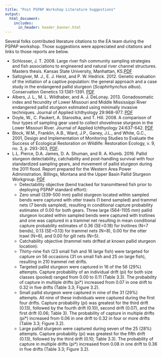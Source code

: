 ```yaml
---
title: "Post PSPAP Workshop Literature Suggestions"
output: 
  html_document:
    includes:
      in_header: header_banner.html 
---
```


<!---
rmarkdown::render_site("2017-05-15-Post-Workshop-Literature.Rmd")# build website
--->

Several folks contributed literature citations to the EA team during the 
PSPAP workshop. Those suggestions were appreciated and citations and 
links to those reports are below. 

* Schlosser, J. T. 2008. Large river fish community sampling strategies 
and fish associations to engineered and natural river channel 
structures. Masters thesis. Kansas State University, Manhattan, 
KS.[PDF](/pdfs/Large-River-Community-Sampling.pdf) 
* Saltzgiver, M. J., E. J. Heist, and P. W. Hedrick. 2012. Genetic 
evaluation of the initiation of a captive population: the general 
approach and a case study in the endangered pallid sturgeon 
(_Scaphirhynchus albus_). Conservation Genetics 13:1381-1391. 
[PDF](/pdfs/SaltzgiverCaptiveBroodstock2012.pdf) 
* Albers, J. L., M. L. Wildhaber, and A. J. DeLonay. 2013. Gonadosomatic 
index and fecundity of Lower Missouri and Middle Mississippi River 
endangered pallid sturgeon estimated using minimally invasive 
techniques. Journal of Applied Ichthyology 
29:968-977. [PDF](/pdfs/Pallid-reproductive-evaluation.pdf) 
* Doyle, W., C. Paukert, A. Starostka, and T. Hill. 2008. A comparison 
of four types of sampling gear used to collect shovelnose sturgeon in 
the Lower Missouri River. Journal of Applied Ichthyology 24:637-642. 
[PDF](/pdfs/shovelnose-gear-evaluation.pdf)
* Block, W.M., Franklin, A.B., Ward, J.P., Ganey, J.L., and White, G.C., 
2001, Design and Implementation of Monitoring Studies to Evaluate the 
Success of Ecological Restoration on Wildlife: Restoration Ecology, v. 
9, no. 3, p. 293-303, [PDF](/pdfs/Block-etal2001). 
* L.L. Pierce, D.A. James, D. A. Shuman, and R. A. Klumb. 2016. Pallid 
sturgeon detectability, catchability and post-handling survival with 
four standardized sampling gears, and movement of pallid sturgeon during 
the 2011 flood. Report prepared for the Western Area Power 
Administration, Billings, Montana and the Upper Basin Pallid Sturgeon 
Workgroup. [PDF](/pdfs/WAPA-Final-Report.pdf) 
    * Detectability objective (bend tracked for transmittered fish prior to 
    deploying PSPAP standard effort): 
    * Zero small (339-500 mm) pallid sturgeon located within sampled bends 
    were captured with otter trawls (1 bend sampled) and trammel nets (7 
    bends sampled), resulting in conditional capture probability estimates 
    of 0.00 for both gears. Three large (564-1105 mm) pallid sturgeon 
    located within sampled bends were captured with trotlines and one was 
    captured in a trammel net resulting in mean conditional capture 
    probability estimates of 0.36 (SE=0.18) for trotlines (N=7 bends), 0.13 
    (SE=0.13) for trammel nets (N=8), 0.00 for the otter trawl (N=6), and 
    0.00 for gill nets (N=5). 
    * Catchability objective (trammel nets drifted at known pallid sturgeon 
    location): 
    * Thirty-nine fish (23 small fish and 16 large fish) were targeted for 
    capture on 56 occasions (31 on small fish and 25 on large fish), 
    resulting in 210 trammel net drifts. 
    * Targeted pallid sturgeon were captured in 16 of the 56 (29%) attempts. 
    Capture probability of an individual drift (pi) for both size classes 
    (pooled) ranged from 0.00 to 0.11 (Table 3.3). The probability of 
    capture in multiple drifts (pi*) increased from 0.07 in one drift to 
    0.32 in five drifts (Table 3.3; Figure 3.2). 
    * Small pallid sturgeon were captured in nine of the 31 (29%) attempts. 
    All nine of these individuals were captured during the first four 
    drifts. Capture probability (pi) was greatest for the third drift 
    (0.13), followed by the fourth drift (0.10), second drift (0.07), and 
    the first drift (0.06; Table 3). The probability of capture in multiple 
    drifts (pi*) increased from 0.06 in one drift to 0.32 in four or more 
    drifts (Table 3.3; Figure 3.2). 
    * Large pallid sturgeon were captured during seven of the 25 (28%) 
    attempts. Capture probability (pi) was greatest for the fifth drift 
    (0.13), followed by the third drift (0.10; Table 3.3). The probability 
    of capture in multiple drifts (pi*) increased from 0.08 in one drift to 
    0.36 in five drifts (Table 3.3; Figure 3.2). 


